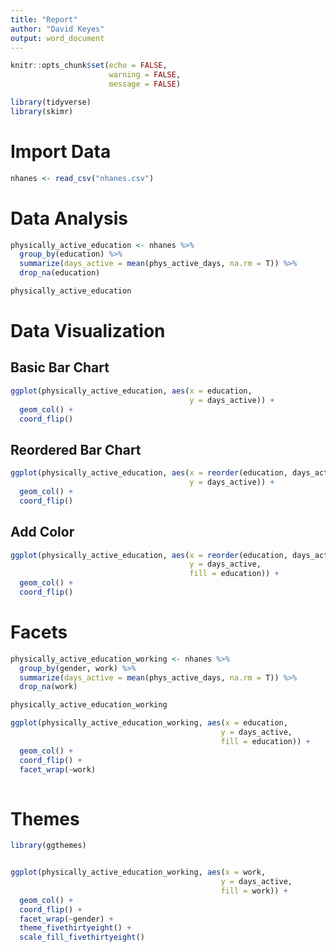 ```yaml
---
title: "Report"
author: "David Keyes"
output: word_document
---
```


```r
knitr::opts_chunk$set(echo = FALSE,
                      warning = FALSE,
                      message = FALSE)
```

```r
library(tidyverse)
library(skimr)
```

# Import Data

```r
nhanes <- read_csv("nhanes.csv")
```

# Data Analysis



```r
physically_active_education <- nhanes %>% 
  group_by(education) %>% 
  summarize(days_active = mean(phys_active_days, na.rm = T)) %>% 
  drop_na(education)

physically_active_education
```


# Data Visualization


## Basic Bar Chart

```r
ggplot(physically_active_education, aes(x = education,
                                        y = days_active)) +
  geom_col() + 
  coord_flip()
```

## Reordered Bar Chart

```r
ggplot(physically_active_education, aes(x = reorder(education, days_active),
                                        y = days_active)) +
  geom_col() + 
  coord_flip()
```

## Add Color

```r
ggplot(physically_active_education, aes(x = reorder(education, days_active),
                                        y = days_active,
                                        fill = education)) +
  geom_col() + 
  coord_flip() 
```




# Facets

```r
physically_active_education_working <- nhanes %>% 
  group_by(gender, work) %>% 
  summarize(days_active = mean(phys_active_days, na.rm = T)) %>% 
  drop_na(work)

physically_active_education_working
```

```r
ggplot(physically_active_education_working, aes(x = education,
                                               y = days_active,
                                               fill = education)) +
  geom_col() + 
  coord_flip() +
  facet_wrap(~work)
  
```



# Themes

```r
library(ggthemes)


ggplot(physically_active_education_working, aes(x = work,
                                               y = days_active,
                                               fill = work)) +
  geom_col() + 
  coord_flip() +
  facet_wrap(~gender) +
  theme_fivethirtyeight() +
  scale_fill_fivethirtyeight()
  



```

